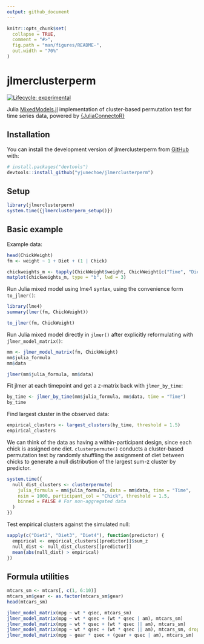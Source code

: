 ```yaml
---
output: github_document
---
```


<!-- README.md is generated from README.Rmd. Please edit that file -->

```r
knitr::opts_chunk$set(
  collapse = TRUE,
  comment = "#>",
  fig.path = "man/figures/README-",
  out.width = "70%"
)
```

# jlmerclusterperm

<!-- badges: start -->
[![Lifecycle: experimental](https://img.shields.io/badge/lifecycle-experimental-orange.svg)](https://lifecycle.r-lib.org/articles/stages.html#experimental)
<!-- badges: end -->

Julia [MixedModels.jl](https://github.com/JuliaStats/MixedModels.jl) implementation of cluster-based permutation test for time series data, powered by [{JuliaConnectoR}](https://github.com/stefan-m-lenz/JuliaConnectoR)

## Installation

You can install the development version of jlmerclusterperm from [GitHub](https://github.com/) with:

``` r
# install.packages("devtools")
devtools::install_github("yjunechoe/jlmerclusterperm")
```

## Setup

```r
library(jlmerclusterperm)
system.time({jlmerclusterperm_setup()})
```

## Basic example

Example data:

```r
head(ChickWeight)
fm <- weight ~ 1 + Diet + (1 | Chick)
```

```r
chickweights_m <- tapply(ChickWeight$weight, ChickWeight[c("Time", "Diet")], mean)
matplot(chickweights_m, type = "b", lwd = 3)
```

Run Julia mixed model using lme4 syntax, using the convenience form `to_jlmer()`:

```r
library(lme4)
summary(lmer(fm, ChickWeight))

to_jlmer(fm, ChickWeight)
```

Run Julia mixed model directly in `jlmer()` after explicitly reformulating with `jlmer_model_matrix()`:

```r
mm <- jlmer_model_matrix(fm, ChickWeight)
mm$julia_formula
mm$data

jlmer(mm$julia_formula, mm$data)
```

Fit jlmer at each timepoint and get a z-matrix back with `jlmer_by_time`:

```r
by_time <- jlmer_by_time(mm$julia_formula, mm$data, time = "Time")
by_time
```

Find largest cluster in the observed data:

```r
empirical_clusters <- largest_clusters(by_time, threshold = 1.5)
empirical_clusters
```

We can think of the data as having a within-participant design, since each chick is assigned one diet. `clusterpermute()` conducts a cluster-based permutation test by randomly shuffling the assignment of diet between chicks to generate a null distribution of the largest sum-z cluster by predictor. 

```r
system.time({
  null_dist_clusters <- clusterpermute(
    julia_formula = mm$julia_formula, data = mm$data, time = "Time",
    nsim = 1000, participant_col = "Chick", threshold = 1.5,
    binned = FALSE # For non-aggregated data
  )
})
```

Test empirical clusters against the simulated null:

```r
sapply(c("Diet2", "Diet3", "Diet4"), function(predictor) {
  empirical <- empirical_clusters[[predictor]]$sum_z
  null_dist <- null_dist_clusters[[predictor]]
  mean(abs(null_dist) > empirical)
})
```

## Formula utilities

```r
mtcars_sm <- mtcars[, c(1, 6:10)]
mtcars_sm$gear <- as.factor(mtcars_sm$gear)
head(mtcars_sm)

jlmer_model_matrix(mpg ~ wt * qsec, mtcars_sm)
jlmer_model_matrix(mpg ~ wt * qsec + (wt * qsec | am), mtcars_sm)
jlmer_model_matrix(mpg ~ wt * qsec + (wt * qsec || am), mtcars_sm)
jlmer_model_matrix(mpg ~ wt * qsec + (wt * qsec || am), mtcars_sm, drop_terms = "wt")
jlmer_model_matrix(mpg ~ gear * qsec + (gear + qsec | am), mtcars_sm)
```
